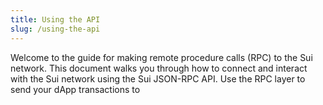 ```yaml
---
title: Using the API
slug: /using-the-api
---
```


Welcome to the guide for making remote procedure calls (RPC) to the Sui network. This document walks you through how to connect and interact with the Sui network using the Sui JSON-RPC API. Use the RPC layer to send your dApp transactions to 